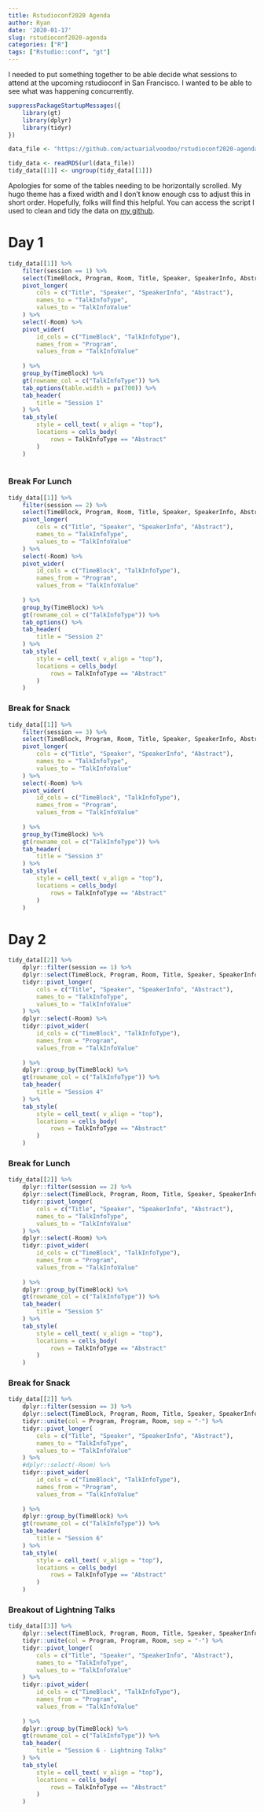 ```yaml
---
title: Rstudioconf2020 Agenda
author: Ryan
date: '2020-01-17'
slug: rstudioconf2020-agenda
categories: ["R"]
tags: ["Rstudio::conf", "gt"]
---
```





I needed to put something together to be able decide what sessions to attend at
the upcoming rstudioconf in San Francisco. I wanted to be able to see what was
happening concurrently. 

<!--more-->

```r
suppressPackageStartupMessages({
    library(gt)
    library(dplyr)
    library(tidyr)
})

data_file <- "https://github.com/actuarialvoodoo/rstudioconf2020-agenda/releases/download/v1.0/agenda_data.rds"

tidy_data <- readRDS(url(data_file))
tidy_data[[1]] <- ungroup(tidy_data[[1]])
```

Apologies for some of the tables needing to be horizontally scrolled. My hugo
theme has a fixed width and I don't know enough css to adjust this in short order.
Hopefully, folks will find this helpful. You can access the script I used to 
clean and tidy the data on [my github](https://github.com/actuarialvoodoo/rstudioconf2020-agenda).


# Day 1


```r

tidy_data[[1]] %>% 
    filter(session == 1) %>%
    select(TimeBlock, Program, Room, Title, Speaker, SpeakerInfo, Abstract) %>%
    pivot_longer(
        cols = c("Title", "Speaker", "SpeakerInfo", "Abstract"), 
        names_to = "TalkInfoType", 
        values_to = "TalkInfoValue"
    ) %>%
    select(-Room) %>%
    pivot_wider(
        id_cols = c("TimeBlock", "TalkInfoType"),
        names_from = "Program",
        values_from = "TalkInfoValue"
        
    ) %>%
    group_by(TimeBlock) %>%
    gt(rowname_col = c("TalkInfoType")) %>%
    tab_options(table.width = px(700)) %>%
    tab_header(
        title = "Session 1"
    ) %>%
    tab_style(
        style = cell_text( v_align = "top"),
        locations = cells_body(
            rows = TalkInfoType == "Abstract"
        )
    )
    
```


### Break For Lunch


```r
tidy_data[[1]] %>% 
    filter(session == 2) %>%
    select(TimeBlock, Program, Room, Title, Speaker, SpeakerInfo, Abstract) %>%
    pivot_longer(
        cols = c("Title", "Speaker", "SpeakerInfo", "Abstract"), 
        names_to = "TalkInfoType", 
        values_to = "TalkInfoValue"
    ) %>%
    select(-Room) %>%
    pivot_wider(
        id_cols = c("TimeBlock", "TalkInfoType"),
        names_from = "Program",
        values_from = "TalkInfoValue"
        
    ) %>%
    group_by(TimeBlock) %>%
    gt(rowname_col = c("TalkInfoType")) %>%
    tab_options() %>%
    tab_header(
        title = "Session 2"
    ) %>%
    tab_style(
        style = cell_text( v_align = "top"),
        locations = cells_body(
            rows = TalkInfoType == "Abstract"
        )
    )

```


### Break for Snack


```r
tidy_data[[1]] %>% 
    filter(session == 3) %>%
    select(TimeBlock, Program, Room, Title, Speaker, SpeakerInfo, Abstract) %>%
    pivot_longer(
        cols = c("Title", "Speaker", "SpeakerInfo", "Abstract"), 
        names_to = "TalkInfoType", 
        values_to = "TalkInfoValue"
    ) %>%
    select(-Room) %>%
    pivot_wider(
        id_cols = c("TimeBlock", "TalkInfoType"),
        names_from = "Program",
        values_from = "TalkInfoValue"
        
    ) %>%
    group_by(TimeBlock) %>%
    gt(rowname_col = c("TalkInfoType")) %>%
    tab_header(
        title = "Session 3"
    ) %>%
    tab_style(
        style = cell_text( v_align = "top"),
        locations = cells_body(
            rows = TalkInfoType == "Abstract"
        )
    )

```


# Day 2

```r
tidy_data[[2]] %>% 
    dplyr::filter(session == 1) %>%
    dplyr::select(TimeBlock, Program, Room, Title, Speaker, SpeakerInfo, Abstract) %>%
    tidyr::pivot_longer(
        cols = c("Title", "Speaker", "SpeakerInfo", "Abstract"), 
        names_to = "TalkInfoType", 
        values_to = "TalkInfoValue"
    ) %>%
    dplyr::select(-Room) %>%
    tidyr::pivot_wider(
        id_cols = c("TimeBlock", "TalkInfoType"),
        names_from = "Program",
        values_from = "TalkInfoValue"
        
    ) %>%
    dplyr::group_by(TimeBlock) %>%
    gt(rowname_col = c("TalkInfoType")) %>%
    tab_header(
        title = "Session 4"
    ) %>%
    tab_style(
        style = cell_text( v_align = "top"),
        locations = cells_body(
            rows = TalkInfoType == "Abstract"
        )
    )

```


### Break for Lunch


```r
tidy_data[[2]] %>% 
    dplyr::filter(session == 2) %>%
    dplyr::select(TimeBlock, Program, Room, Title, Speaker, SpeakerInfo, Abstract) %>%
    tidyr::pivot_longer(
        cols = c("Title", "Speaker", "SpeakerInfo", "Abstract"), 
        names_to = "TalkInfoType", 
        values_to = "TalkInfoValue"
    ) %>%
    dplyr::select(-Room) %>%
    tidyr::pivot_wider(
        id_cols = c("TimeBlock", "TalkInfoType"),
        names_from = "Program",
        values_from = "TalkInfoValue"
        
    ) %>%
    dplyr::group_by(TimeBlock) %>%
    gt(rowname_col = c("TalkInfoType")) %>%
    tab_header(
        title = "Session 5"
    ) %>%
    tab_style(
        style = cell_text( v_align = "top"),
        locations = cells_body(
            rows = TalkInfoType == "Abstract"
        )
    )

```


### Break for Snack


```r
tidy_data[[2]] %>% 
    dplyr::filter(session == 3) %>%
    dplyr::select(TimeBlock, Program, Room, Title, Speaker, SpeakerInfo, Abstract) %>%
    tidyr::unite(col = Program, Program, Room, sep = "-") %>%
    tidyr::pivot_longer(
        cols = c("Title", "Speaker", "SpeakerInfo", "Abstract"), 
        names_to = "TalkInfoType", 
        values_to = "TalkInfoValue"
    ) %>%
    #dplyr::select(-Room) %>%
    tidyr::pivot_wider(
        id_cols = c("TimeBlock", "TalkInfoType"),
        names_from = "Program",
        values_from = "TalkInfoValue"
        
    ) %>%
    dplyr::group_by(TimeBlock) %>%
    gt(rowname_col = c("TalkInfoType")) %>%
    tab_header(
        title = "Session 6"
    ) %>%
    tab_style(
        style = cell_text( v_align = "top"),
        locations = cells_body(
            rows = TalkInfoType == "Abstract"
        )
    )

```


### Breakout of Lightning Talks

```r
tidy_data[[3]] %>% 
    dplyr::select(TimeBlock, Program, Room, Title, Speaker, SpeakerInfo, Abstract) %>%
    tidyr::unite(col = Program, Program, Room, sep = "-") %>%
    tidyr::pivot_longer(
        cols = c("Title", "Speaker", "SpeakerInfo", "Abstract"), 
        names_to = "TalkInfoType", 
        values_to = "TalkInfoValue"
    ) %>%
    tidyr::pivot_wider(
        id_cols = c("TimeBlock", "TalkInfoType"),
        names_from = "Program",
        values_from = "TalkInfoValue"
        
    ) %>%
    dplyr::group_by(TimeBlock) %>%
    gt(rowname_col = c("TalkInfoType")) %>%
    tab_header(
        title = "Session 6 - Lightning Talks"
    ) %>%
    tab_style(
        style = cell_text( v_align = "top"),
        locations = cells_body(
            rows = TalkInfoType == "Abstract"
        )
    )

```
